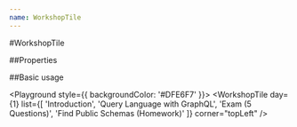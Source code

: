 ```yaml
---
name: WorkshopTile
---
```



#WorkshopTile

##Properties

<PropsTable of={WorkshopTile} />

##Basic usage

<Playground style={{ backgroundColor: '#DFE6F7' }}>
  <WorkshopTile
    day={1}
    list={[
      'Introduction',
      'Query Language with GraphQL',
      'Exam (5 Questions)',
      'Find Public Schemas (Homework)'
    ]}
    corner="topLeft"
  />
</Playground>
